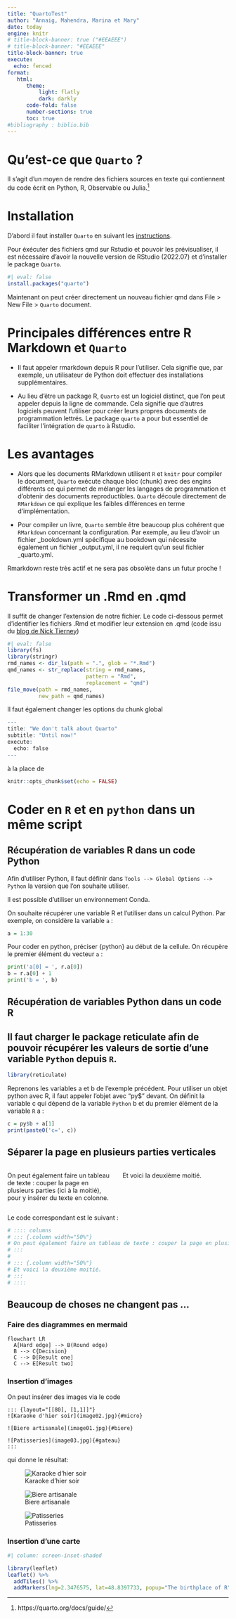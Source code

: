 ```yaml
---
title: "QuartoTest"
author: "Annaig, Mahendra, Marina et Mary"
date: today
engine: knitr
# title-block-banner: true ("#EEAEEE")
# title-block-banner: "#EEAEEE"
title-block-banner: true
execute:
  echo: fenced
format: 
   html: 
      theme: 
          light: flatly
          dark: darkly
      code-fold: false
      number-sections: true
      toc: true
#bibliography : biblio.bib
---
```



# Qu'est-ce que `Quarto` ? 
Il s'agit d'un moyen de rendre des fichiers sources en texte qui contiennent du code écrit en Python, R, Observable ou Julia.[^2]

[^2]:https://quarto.org/docs/guide/

# Installation

D'abord il faut installer `Quarto` en suivant les [instructions](https://quarto.org/docs/get-started/).

Pour éxécuter des fichiers qmd sur Rstudio et pouvoir les prévisualiser, il est nécessaire d'avoir la nouvelle version de RStudio (2022.07) et d'installer le package `Quarto`.
```r
#| eval: false
install.packages("quarto")
```

Maintenant on peut créer directement un nouveau fichier qmd dans File \> New File \> `Quarto` document.

# Principales différences entre R Markdown et `Quarto` 

* Il faut appeler rmarkdown depuis R pour l'utiliser. Cela signifie que, par exemple, un utilisateur de Python doit effectuer des installations supplémentaires.

* Au lieu d'être un package R, `Quarto` est un logiciel distinct, que l'on peut appeler depuis la ligne de commande. Cela signifie que d'autres logiciels peuvent l'utiliser pour créer leurs propres documents de programmation lettrés. Le package `quarto` a pour but essentiel de faciliter l'intégration de `quarto` à Rstudio. 

# Les avantages

* Alors que les documents RMarkdown utilisent `R` et `knitr` pour compiler le document, `Quarto` exécute chaque bloc (chunk) avec des engins différents ce qui permet de mélanger les langages de programmation et d'obtenir des documents reproductibles. `Quarto` découle directement de `RMarkdown` ce qui explique les faibles différences en terme d'implémentation.

* Pour compiler un livre, `Quarto` semble être beaucoup plus cohérent que `RMarkdown` concernant la configuration. Par exemple, au lieu d'avoir un fichier _bookdown.yml spécifique au bookdown qui nécessite également un fichier _output.yml, il ne requiert qu'un seul fichier _quarto.yml.

::: callout-note
Rmarkdown reste très actif et ne sera pas obsolète dans un futur proche !
:::


# Transformer un .Rmd en .qmd

Il suffit de changer l'extension de notre fichier. Le code ci-dessous permet d'identifier les fichiers .Rmd et modifier leur extension en .qmd (code issu du [blog de Nick Tierney](https://www.njtierney.com/post/2022/04/11/rmd-to-qmd/))

```r
#| eval: false
library(fs)
library(stringr)
rmd_names <- dir_ls(path = ".", glob = "*.Rmd")
qmd_names <- str_replace(string = rmd_names,
                         pattern = "Rmd",
                         replacement = "qmd")
file_move(path = rmd_names,
          new_path = qmd_names)
```

Il faut également changer les options du chunk global  
```r

---
title: "We don't talk about Quarto"
subtitle: "Until now!"
execute:
  echo: false
---
```
à la place de 
```r
knitr::opts_chunk$set(echo = FALSE)
```



# Coder en `R` et en `python` dans un même script
## Récupération de variables R dans un code Python

Afin d'utiliser Python, il faut définir dans `Tools --> Global Options --> Python` la version que l'on souhaite utiliser.

::: callout-tip
Il est possible d'utiliser un environnement Conda.
:::

On souhaite récupérer une variable R et l'utiliser dans un calcul Python. Par exemple, on considère la variable `a` :

```r
a = 1:30
```

Pour coder en python, préciser {python} au début de la cellule.
On récupère le premier élément du vecteur `a` :

```python
print('a[0] = ', r.a[0])
b = r.a[0] + 1
print('b = ', b)
```

## Récupération de variables Python dans un code R


::: {.callout-caution collapse="true"}
## Il faut charger le package **reticulate** afin de pouvoir récupérer les valeurs de sortie d'une variable `Python` depuis `R`.
:::

```r
library(reticulate)
```

Reprenons les variables a et b de l'exemple précédent.
Pour utiliser un objet python avec R, il faut appeler l'objet avec "py\$" devant.
On définit la variable c qui dépend de la variable `Python` b et du premier élément de la variable `R` a :

```r
c = py$b + a[1]
print(paste0('c=', c))
```

## Séparer la page en plusieurs parties verticales

:::: columns
::: {.column width="50%"} 
On peut également faire un tableau de texte : couper la page en plusieurs parties (ici à la moitié), pour y insérer du texte en colonne.
:::

::: {.column width="50%"} 
Et voici la deuxième moitié.
:::
::::

Le code correspondant est le suivant : 

```r
# :::: columns
# ::: {.column width="50%"} 
# On peut également faire un tableau de texte : couper la page en plusieurs parties (ici à la moitié), pour y insérer du texte en colonne.
# :::
# 
# ::: {.column width="50%"} 
# Et voici la deuxième moitié.
# :::
# ::::
```


## Beaucoup de choses ne changent pas ...


### Faire des diagrammes en mermaid
```mermaid
flowchart LR
  A[Hard edge] --> B(Round edge)
  B --> C{Decision}
  C --> D[Result one]
  C --> E[Result two]
```

### Insertion d'images

On peut insérer des images via le code 

````
::: {layout="[[80], [1,1]]"}
![Karaoke d'hier soir](image02.jpg){#micro}

![Biere artisanale](image01.jpg){#biere}

![Patisseries](image03.jpg){#gateau}
:::
````

qui donne le résultat:

::: {layout="[[80], [1,1]]"}
![Karaoke d'hier soir](image02.jpg){#micro}

![Biere artisanale](image01.jpg){#biere}

![Patisseries](image03.jpg){#gateau}
:::

### Insertion d'une carte
```r
#| column: screen-inset-shaded

library(leaflet)
leaflet() %>%
  addTiles() %>%
  addMarkers(lng=2.3476575, lat=48.8397733, popup="The birthplace of R")
```
